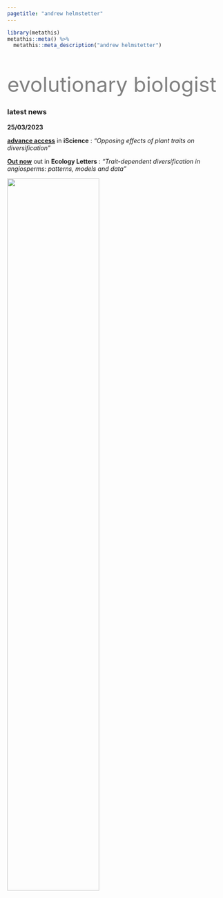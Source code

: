 ```yaml
---
pagetitle: "andrew helmstetter"
---
```


```r
library(metathis)
metathis::meta() %>% 
  metathis::meta_description("andrew helmstetter")
```

<div class="col2" style="padding-top:25px">

<div class="row">
  
<font size="60" color="grey" style="LINE-HEIGHT:60px">evolutionary biologist</font>

### latest news

**25/03/2023**

__[advance access](https://www.cell.com/iscience/pdf/S2589-0042(23)00439-X.pdf)__ in __iScience__ : *"Opposing effects of plant traits on diversification"*

__[Out now](https://onlinelibrary.wiley.com/doi/epdf/10.1111/ele.14170)__ out in __Ecology Letters__ : *"Trait-dependent diversification in angiosperms: patterns, models and data"*

<div id="me">

![](images/me_circle3.png){width=65% style="float:center padding:50px"}

</div>
</div>
</div>

